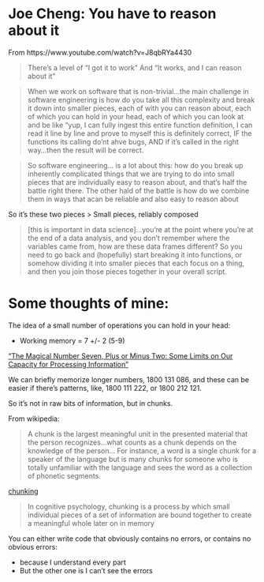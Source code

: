 # Joe Cheng: You have to reason about it

From https://www.youtube.com/watch?v=J8qbRYa4430

> There's a level of "I got it to work"
> And
> "It works, and I can reason about it"

> When we work on software that is non-trivial...the main challenge in software engineering is how do you take all this complexity and break it down into smaller pieces, each of with you can reason about, each of which you can hold in your head, each of which you can look at and be like "yup, I can fully ingest this entire function definition, I can read it line by line and prove to myself this is definitely correct, IF the functions its calling do'nt ahve bugs, AND if it's called in the right way...then the result will be correct.

> So software engineering... is a lot about this:
> how do you break up inherently complicated things that we are trying to do into small pieces that are individually easy to reason about, and that's half the battle right there.
> The other hald of the battle is how do we combine them in ways that acan be reliable and also easy to reason about

So it's these two pieces
> Small pieces, reliably composed

> [this is important in data science]...you're at the point where you're at the end of a data analysis, and you don't remember where the variables came from, how are these data frames different?
> So you need to go back and (hopefully) start breaking it into functions, or somehow dividing it into smaller pieces that each focus on a thing, and then you join those pieces together in your overall script.



# Some thoughts of mine:

The idea of a small number of operations you can hold in your head:

- Working memory = 7 +/- 2 (5-9)

["The Magical Number Seven, Plus or Minus Two: Some Limits on Our Capacity for Processing Information"](https://en.wikipedia.org/wiki/The_Magical_Number_Seven,_Plus_or_Minus_Two)

We can briefly memorize longer numbers, 1800 131 086, and these can be easier if there's patterns, like, 1800 111 222, or 1800 212 121.

So it's not in raw bits of information, but in chunks.


From wikipedia:

> A chunk is the largest meaningful unit in the presented material that the person recognizes...what counts as a chunk depends on the knowledge of the person... For instance, a word is a single chunk for a speaker of the language but is many chunks for someone who is totally unfamiliar with the language and sees the word as a collection of phonetic segments.

[chunking](https://en.wikipedia.org/wiki/Chunking_(psychology))

> In cognitive psychology, chunking is a process by which small individual pieces of a set of information are bound together to create a meaningful whole later on in memory

You can either write code that obviously contains no errors, or contains no obvious errors:

- because I understand every part
- But the other one is I can't see the errors

